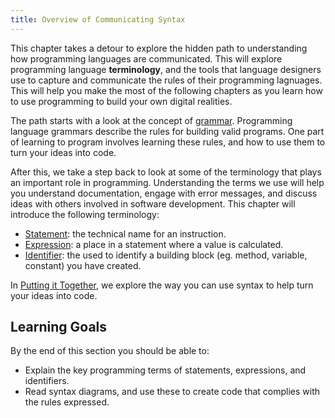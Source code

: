 ```yaml
---
title: Overview of Communicating Syntax
---
```


<div class="not-content">
  <YouTube id="vRKJhjHwFLs" params="fs=1&modestbranding=1&rel=0&autoplay=1"/>
</div>

This chapter takes a detour to explore the hidden path to understanding how programming languages are communicated. This will explore programming language **terminology**, and the tools that language designers use to capture and communicate the rules of their programming lagnuages. This will help you make the most of the following chapters as you learn how to use programming to build your own digital realities.

The path starts with a look at the concept of [grammar](../1-concepts/01-grammar). Programming language grammars describe the rules for building valid programs. One part of learning to program involves learning these rules, and how to use them to turn your ideas into code.

After this, we take a step back to look at some of the terminology that plays an important role in programming. Understanding the terms we use will help you understand documentation, engage with error messages, and discuss ideas with others involved in software development. This chapter will introduce the following terminology:

- [Statement](../1-concepts/02-statement): the technical name for an instruction.
- [Expression](../1-concepts/03-expression): a place in a statement where a value is calculated.
- [Identifier](../1-concepts/04-identifier): the used to identify a building block (eg. method, variable, constant) you have created.

In [Putting it Together](./2-put-together), we explore the way you can use syntax to help turn your ideas into code.

## Learning Goals

By the end of this section you should be able to:

- Explain the key programming terms of statements, expressions, and identifiers.
- Read syntax diagrams, and use these to create code that complies with the rules expressed.
